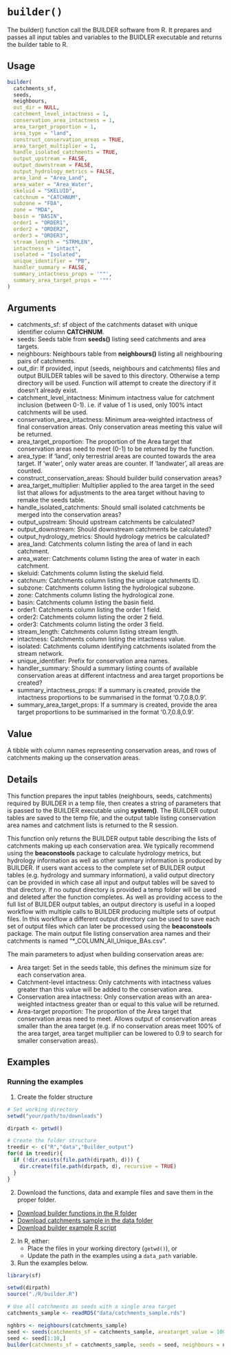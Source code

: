 
# `builder()`

The builder() function call the BUILDER software from R. It prepares and passes all input tables and variables to the BUIDLER executable and returns the builder table to R.

## Usage

```r
builder(
  catchments_sf, 
  seeds, 
  neighbours, 
  out_dir = NULL,
  catchment_level_intactness = 1, 
  conservation_area_intactness = 1, 
  area_target_proportion = 1, 
  area_type = "land", 
  construct_conservation_areas = TRUE,  
  area_target_multiplier = 1,
  handle_isolated_catchments = TRUE, 
  output_upstream = FALSE, 
  output_downstream = FALSE, 
  output_hydrology_metrics = FALSE,
  area_land = "Area_Land", 
  area_water = "Area_Water",
  skeluid = "SKELUID", 
  catchnum = "CATCHNUM", 
  subzone = "FDA", 
  zone = "MDA", 
  basin = "BASIN", 
  order1 = "ORDER1",
  order2 = "ORDER2", 
  order3 = "ORDER3", 
  stream_length = "STRMLEN", 
  intactness = "intact", 
  isolated = "Isolated",
  unique_identifier = "PB", 
  handler_summary = FALSE, 
  summary_intactness_props = '""', 
  summary_area_target_props = '""'
)
``` 

## Arguments

- catchments_sf: sf object of the catchments dataset with unique identifier column **CATCHNUM**.
- seeds: Seeds table from **seeds()** listing seed catchments and area targets.
- neighbours: Neighbours table from **neighbours()** listing all neighbouring pairs of catchments.
- out_dir: If provided, input (seeds, neighbours and catchments) files and output BUILDER tables will be saved to this directory. Otherwise
 a temp directory will be used. Function will attempt to create the directory if it doesn't already exist.
- catchment_level_intactness: Minimum intactness value for catchment inclusion (between 0-1). i.e. if value of 1 is used, only 100% intact
 catchments will be used.
- conservation_area_intactness: Minimum area-weighted intactness of final conservation areas. Only conservation areas meeting this value will be returned.
- area_target_proportion: The proportion of the Area target that conservation areas need to meet (0-1) to be returned by the function.
- area_type: If 'land', only terrestrial areas are counted towards the area target. If 'water', only water areas are counter. If 'landwater',
 all areas are counted.
- construct_conservation_areas: Should builder build conservation areas?
- area_target_multiplier: Multiplier applied to the area target in the seed list that allows for adjustments to the area target without having
 to remake the seeds table.
- handle_isolated_catchments: Should small isolated catchments be merged into the conservation areas?
- output_upstream: Should upstream catchments be calculated?
- output_downstream: Should downstream catchments be calculated?
- output_hydrology_metrics: Should hydrology metrics be calculated?
- area_land: Catchments column listing the area of land in each catchment.
- area_water: Catchments column listing the area of water in each catchment.
- skeluid: Catchments column listing the skeluid field.
- catchnum: Catchments column listing the unique catchments ID.
- subzone: Catchments column listing the hydrological subzone.
- zone: Catchments column listing the hydrological zone.
- basin: Catchments column listing the basin field.
- order1: Catchments column listing the order 1 field.
- order2: Catchments column listing the order 2 field.
- order3: Catchments column listing the order 3 field.
- stream_length: Catchments column listing stream length.
- intactness: Catchments column listing the intactness value.
- isolated: Catchments column identifying catchments isolated from the stream network.
- unique_identifier: Prefix for conservation area names.
- handler_summary: Should a summary listing counts of available conservation areas at different intactness and area target proportions be created?
- summary_intactness_props: If a summary is created, provide the intactness proportions to be summarised in the format '0.7,0.8,0.9'.
- summary_area_target_props: If a summary is created, provide the area target proportions to be summarised in the format '0.7,0.8,0.9'.

## Value
A tibble with column names representing conservation areas, and rows of catchments making up the conservation areas.

## Details

This function prepares the input tables (neighbours, seeds, catchments) required by BUILDER in a temp file, then creates
a string of parameters that is passed to the BUILDER executable using **system()**. The BUILDER output tables are saved to the
temp file, and the output table listing conservation area names and catchment lists is returned to the R session.

This function only returns the BUILDER output table describing the lists of catchments making up each conservation area. We typically recommend
using the **beaconstools** package to calculate hydrology metrics, but hydrology information as well as other summary information is
produced by BUILDER.
If users want access to the complete set of BUILDER output tables (e.g. hydrology and summary information), a valid output directory
can be provided in which case all input and output tables will be saved to that directory. If no output directory is provided a temp
folder will be used and deleted after the function completes. As well as providing access to the full list of BUILDER output tables,
an output directory is useful in a looped workflow with multiple calls to BUILDER producing multiple sets of output files. In this
workflow a different output directory can be used to save each set of output files which can later be processed using the **beaconstools** package.
The main output file listing conservation area names and their catchments is named "*_COLUMN_All_Unique_BAs.csv".


The main parameters to adjust when building conservation areas are:

- Area target: Set in the seeds table, this defines the minimum size for each conservation area.
- Catchment-level intactness: Only catchments with intactness values greater than this value will be added to the conservation area.
- Conservation area intactness: Only conservation areas with an area-weighted intactness greater than or equal to this value will be returned.
- Area-target proportion: The proportion of the Area target that conservation areas need to meet. Allows output of conservation areas smaller than
the area target (e.g. if no conservation areas meet 100% of the area target, area target multiplier can be lowered to 0.9 to search for smaller
conservation areas).
 
 
## Examples
### Running the examples

1. Create the folder structure
```r
# Set working directory
setwd("your/path/to/downloads")

dirpath <- getwd()

# Create the folder structure
treedir <- c("R","data","Builder_output")
for(d in treedir){
  if (!dir.exists(file.path(dirpath, d))) {
    dir.create(file.path(dirpath, d), recursive = TRUE)
  }
}
```

2. Download the functions, data and example files and save them in the proper folder.
- <a href="../downloads/builder.R" download>Download builder functions in the R folder</a>
- <a href="../downloads/catchments_sample.rds" download>Download catchments sample in the data folder</a>
- <a href="../downloads/example-builder-script.R" download>Download builder example R script</a>

2. In R, either:
   - Place the files in your working directory (`getwd()`), or
   - Update the path in the examples using a `data_path` variable.
3. Run the examples below.

```r
library(sf)

setwd(dirpath)
source("./R/builder.R")

# Use all catchments as seeds with a single area target
catchments_sample <- readRDS("data/catchments_sample.rds")

nghbrs <- neighbours(catchments_sample)
seed <- seeds(catchments_sf = catchments_sample, areatarget_value = 1000000000)
seed <- seed[1:10,]
builder(catchments_sf = catchments_sample, seeds = seed, neighbours = nghbrs, out_dir = file.path(dirpath, "Builder_output"))
```
